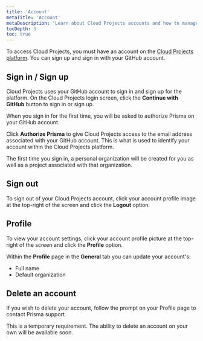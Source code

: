 ```yaml
---
title: 'Account'
metaTitle: 'Account'
metaDescription: 'Learn about Cloud Projects accounts and how to manage them via the Cloud Projects platform.'
tocDepth: 3
toc: true
---
```


<TopBlock>

To access Cloud Projects, you must have an account on the [Cloud Projects platform](https://cloudprojects.prisma.io/). You can sign up and sign in with your GitHub account.

</TopBlock>

## Sign in / Sign up

Cloud Projects uses your GitHub account to sign in and sign up for the platform. On the Cloud Projects login screen, click the **Continue with GitHub** button to sign in or sign up.

When you sign in for the first time, you will be asked to authorize Prisma on your GitHub account.

Click **Authorize Prisma** to give Cloud Projects access to the email address associated with your GitHub account. This is what is used to identify your account within the Cloud Projects platform.

<Admonition type="info">
  The first time you sign in, a personal organization will be created for you as
  well as a project associated with that organization.
</Admonition>

## Sign out

To sign out of your Cloud Projects account, click your account profile image at the top-right of the screen and click the **Logout** option.

## Profile

To view your account settings, click your account profile picture at the top-right of the screen and click the **Profile** option.

Within the **Profile** page in the **General** tab you can update your account's:

- Full name
- Default organization

## Delete an account

If you wish to delete your account, follow the prompt on your Profile page to contact Prisma support.

<Admonition type="info">
  This is a temporary requirement. The ability to delete an account on your own
  will be available soon.
</Admonition>
